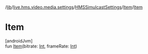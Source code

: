 /[lib](/api-reference/android/v2/home/content)/[live.hms.video.media.settings](../../index)/[HMSSimulcastSettings](../index)/[Item](index)/[Item](-item)

# Item

[androidJvm]\
fun [Item](-item)(bitrate: [Int](https://kotlinlang.org/api/latest/jvm/stdlib/kotlin/-int/index.html), frameRate: [Int](https://kotlinlang.org/api/latest/jvm/stdlib/kotlin/-int/index.html))
